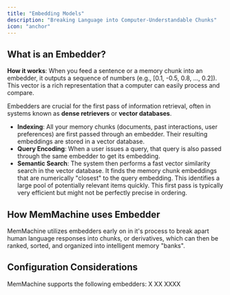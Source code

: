 ```yaml
---
title: "Embedding Models"
description: "Breaking Language into Computer-Understandable Chunks"
icon: "anchor"
---
```


## What is an Embedder?

**How it works**: When you feed a sentence or a memory chunk into an embedder, it outputs a sequence of numbers (e.g., [0.1, -0.5, 0.8, ..., 0.2]). This vector is a rich representation that a computer can easily process and compare.

Embedders are crucial for the first pass of information retrieval, often in systems known as **dense retrievers** or **vector databases**.
 - **Indexing**: All your memory chunks (documents, past interactions, user preferences) are first passed through an embedder. Their resulting embeddings are stored in a vector database.
 - **Query Encoding**: When a user issues a query, that query is also passed through the same embedder to get its embedding.
 - **Semantic Search**: The system then performs a fast vector similarity search in the vector database. It finds the memory chunk embeddings that are numerically "closest" to the query embedding. This identifies a large pool of potentially relevant items quickly. This first pass is typically very efficient but might not be perfectly precise in ordering.

## How MemMachine uses Embedder

MemMachine utilizes embedders early on in it's process to break apart human language responses into chunks, or derivatives, which can then be ranked, sorted, and organized into intelligent memory "banks".  

## Configuration Considerations

MemMachine supports the following embedders:
X
XX
XXXX